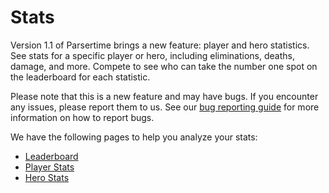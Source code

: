 # Stats

Version 1.1 of Parsertime brings a new feature: player and hero statistics.
See stats for a specific player or hero, including eliminations, deaths, damage, and more.
Compete to see who can take the number one spot on the leaderboard for each statistic.

Please note that this is a new feature and may have bugs. If you encounter any issues,
please report them to us. See our [bug reporting guide](/reporting-bugs) for more 
information on how to report bugs.

We have the following pages to help you analyze your stats:
- [Leaderboard](/stats/leaderboard)
- [Player Stats](/stats/player-stats)
- [Hero Stats](/stats/hero-stats)
